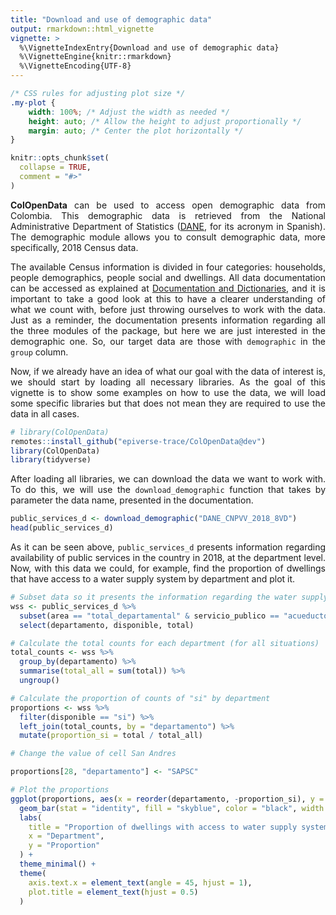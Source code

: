 ```yaml
---
title: "Download and use of demographic data"
output: rmarkdown::html_vignette
vignette: >
  %\VignetteIndexEntry{Download and use of demographic data}
  %\VignetteEngine{knitr::rmarkdown}
  %\VignetteEncoding{UTF-8}
---
```


```css
/* CSS rules for adjusting plot size */
.my-plot {
    width: 100%; /* Adjust the width as needed */
    height: auto; /* Allow the height to adjust proportionally */
    margin: auto; /* Center the plot horizontally */
}

```

```r
knitr::opts_chunk$set(
  collapse = TRUE,
  comment = "#>"
)
```

::: {style="text-align: justify;"}
**ColOpenData** can be used to access open demographic data from Colombia. This demographic data is retrieved from the National Administrative Department of Statistics ([DANE](https://www.dane.gov.co/index.php/estadisticas-por-tema), for its acronym in Spanish). The demographic module allows you to consult demographic data, more specifically, 2018 Census data.

The available Census information is divided in four categories: households, people demographics, people social and dwellings. All data documentation can be accessed as explained at [Documentation and Dictionaries](https://epiverse-trace.github.io/ColOpenData/articles/documentation_and_dictionaries.html), and it is important to take a good look at this to have a clearer understanding of what we count with, before just throwing ourselves to work with the data. Just as a reminder, the documentation presents information regarding all the three modules of the package, but here we are just interested in the demographic one. So, our target data are those with `demographic` in the `group` column.

Now, if we already have an idea of what our goal with the data of interest is, we should start by loading all necessary libraries. As the goal of this vignette is to show some examples on how to use the data, we will load some specific libraries but that does not mean they are required to use the data in all cases.
:::

```r
# library(ColOpenData)
remotes::install_github("epiverse-trace/ColOpenData@dev")
library(ColOpenData)
library(tidyverse)
```
::: {style="text-align: justify;"}
After loading all libraries, we can download the data we want to work with. To do this, we will use the `download_demographic` function that takes by parameter the data name, presented in the documentation.
::: 
```r
public_services_d <- download_demographic("DANE_CNPVV_2018_8VD")
head(public_services_d)
```
::: {style="text-align: justify;"}
As it can be seen above, `public_services_d` presents information regarding availability of public services in the country in 2018, at the department level. Now, with this data we could, for example, find the proportion of dwellings that have access to a water supply system by department and plot it.
::: 
```r
# Subset data so it presents the information regarding the water supply system, by department
wss <- public_services_d %>%
  subset(area == "total_departamental" & servicio_publico == "acueducto") %>%
  select(departamento, disponible, total)

# Calculate the total counts for each department (for all situations)
total_counts <- wss %>%
  group_by(departamento) %>%
  summarise(total_all = sum(total)) %>%
  ungroup()

# Calculate the proportion of counts of "si" by department
proportions <- wss %>%
  filter(disponible == "si") %>%
  left_join(total_counts, by = "departamento") %>%
  mutate(proportion_si = total / total_all)

# Change the value of cell San Andres

proportions[28, "departamento"] <- "SAPSC"

# Plot the proportions
ggplot(proportions, aes(x = reorder(departamento, -proportion_si), y = proportion_si)) +
  geom_bar(stat = "identity", fill = "skyblue", color = "black", width = 0.6) +
  labs(
    title = "Proportion of dwellings with access to water supply system, by department",
    x = "Department",
    y = "Proportion"
  ) +
  theme_minimal() +
  theme(
    axis.text.x = element_text(angle = 45, hjust = 1),
    plot.title = element_text(hjust = 0.5)
  )
```
